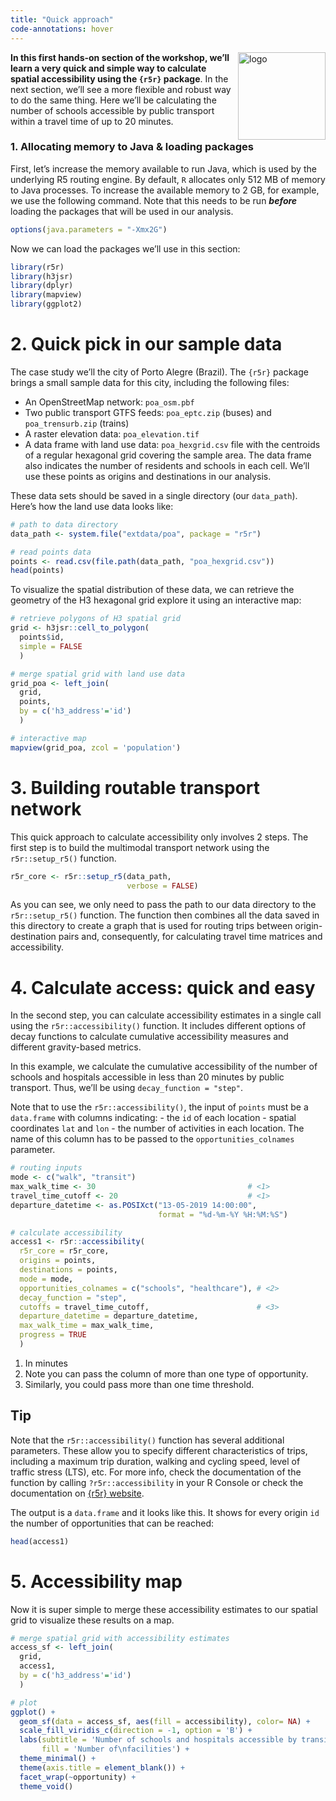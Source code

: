 ```yaml
---
title: "Quick approach"
code-annotations: hover
---
```


<img align="right" src="/images/r5r_logo.png?raw=true" alt="logo" width="140"> 
**In this first hands-on section of the workshop, we'll learn a very quick and simple way to calculate spatial accessibility using the `{r5r}` package**. In the next section, we'll see a more flexible and robust way to do the same thing. Here we'll be calculating the number of schools accessible by public transport within a travel time of up to 20 minutes.


### 1. Allocating memory to Java & loading packages

First, let's increase the memory available to run Java, which is used by the underlying R5 routing engine. By default, `R` allocates only 512 MB of memory to Java processes. To increase the available memory to 2 GB, for example, we use the following command. Note that this needs to be run ***before*** loading the packages that will be used in our analysis.

```r
options(java.parameters = "-Xmx2G")
```

Now we can load the packages we'll use in this section:

```r
library(r5r)
library(h3jsr)
library(dplyr)
library(mapview)
library(ggplot2)
```


# 2. Quick pick in our sample data

The case study we'll the city of Porto Alegre (Brazil). The `{r5r}` package brings a small sample data for this city, including the following files:

* An OpenStreetMap network: `poa_osm.pbf`
* Two public transport GTFS feeds: `poa_eptc.zip` (buses) and `poa_trensurb.zip` (trains)
* A raster elevation data: `poa_elevation.tif`
* A data frame with land use data: `poa_hexgrid.csv` file with the centroids of a regular hexagonal grid covering the sample area. The data frame also indicates the number of residents and schools in each cell. We'll use these points as origins and destinations in our analysis.

These data sets should be saved in a single directory (our `data_path`). Here's how the land use data looks like:

```r
# path to data directory
data_path <- system.file("extdata/poa", package = "r5r")

# read points data
points <- read.csv(file.path(data_path, "poa_hexgrid.csv"))
head(points)
```

To visualize the spatial distribution of these data, we can retrieve the geometry of the H3 hexagonal grid explore it using an interactive map:

```r
# retrieve polygons of H3 spatial grid
grid <- h3jsr::cell_to_polygon(
  points$id,
  simple = FALSE
  )

# merge spatial grid with land use data
grid_poa <- left_join(
  grid,
  points,
  by = c('h3_address'='id')
  )

# interactive map
mapview(grid_poa, zcol = 'population')

```



# 3. Building routable transport network

This quick approach to calculate accessibility only involves 2 steps. The first step is to build the multimodal transport network using the `r5r::setup_r5()` function.


```r
r5r_core <- r5r::setup_r5(data_path, 
                          verbose = FALSE)
```
As you can see, we only need to pass the path to our data directory to the `r5r::setup_r5()` function. The function then combines all the data saved in this directory to create a graph that is used for routing trips between origin-destination pairs and, consequently, for calculating travel time matrices and accessibility.



# 4. Calculate access: quick and easy 

In the second step, you can calculate accessibility estimates in a single call using the `r5r::accessibility()` function. It includes different options of decay functions to calculate cumulative accessibility measures and different gravity-based metrics.

In this example, we calculate the cumulative accessibility of the number of schools and hospitals accessible in less than 20 minutes by public transport. Thus, we'll be using `decay_function = "step"`.

Note that to use the `r5r::accessibility()`, the input of `points` must be a `data.frame` with columns indicating: 
- the `id` of each location
- spatial coordinates `lat` and `lon`
- the number of activities in each location. The name of this column has to be passed to the `opportunities_colnames` parameter.


```r
# routing inputs
mode <- c("walk", "transit")
max_walk_time <- 30                                  # <1>
travel_time_cutoff <- 20                             # <1>
departure_datetime <- as.POSIXct("13-05-2019 14:00:00",
                                 format = "%d-%m-%Y %H:%M:%S")

# calculate accessibility
access1 <- r5r::accessibility(
  r5r_core = r5r_core,
  origins = points,
  destinations = points,
  mode = mode,
  opportunities_colnames = c("schools", "healthcare"), # <2>
  decay_function = "step",
  cutoffs = travel_time_cutoff,                        # <3>
  departure_datetime = departure_datetime,
  max_walk_time = max_walk_time,
  progress = TRUE
  )

```
1. In minutes
2. Note you can pass the column of more than one type of opportunity.
3. Similarly, you could pass more than one time threshold.

::: {.callout-tip}
## Tip
Note that the `r5r::accessibility()` function has several additional parameters. These allow you to specify different characteristics of trips, including a maximum trip duration, walking and cycling speed, level of traffic stress (LTS), etc. For more info, check the documentation of the function by calling `?r5r::accessibility` in your R Console or check the documentation on [{r5r} website](https://ipeagit.github.io/r5r/reference/accessibility.html).
:::



The output is a `data.frame` and it looks like this.  It shows for every origin `id` the number of opportunities that can be reached:

```r
head(access1)

```

# 5. Accessibility map

Now it is super simple to merge these accessibility estimates to our spatial grid to visualize these results on a map.

```r
# merge spatial grid with accessibility estimates
access_sf <- left_join(
  grid, 
  access1, 
  by = c('h3_address'='id')
  )

# plot
ggplot() +
  geom_sf(data = access_sf, aes(fill = accessibility), color= NA) +
  scale_fill_viridis_c(direction = -1, option = 'B') +
  labs(subtitle = 'Number of schools and hospitals accessible by transit in 20 minutes',
       fill = 'Number of\nfacilities') +
  theme_minimal() +
  theme(axis.title = element_blank()) +
  facet_wrap(~opportunity) +
  theme_void()

```

